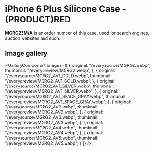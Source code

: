 
# iPhone 6 Plus Silicone Case - (PRODUCT)RED

<Callout type='info' emoji='👉🏻'>**MGRG2ZM/A** is an order number of this case, used for search engines, auction websites and such.</Callout>

## Image gallery

<GalleryComponent
    images={[
      {
        original: "/everysource/MGRG2.webp",
        thumbnail: "/everypreview/MGRG2.webp",
      },
      {
        original: "/everysource/MGRG2_AV1_GOLD.webp",
        thumbnail: "/everypreview/MGRG2_AV1_GOLD.webp",
      },
      {
        original: "/everysource/MGRG2_AV1_SILVER.webp",
        thumbnail: "/everypreview/MGRG2_AV1_SILVER.webp",
      },
      {
        original: "/everysource/MGRG2_AV1_SPACE_GRAY.webp",
        thumbnail: "/everypreview/MGRG2_AV1_SPACE_GRAY.webp",
      },
      {
        original: "/everysource/MGRG2_AV2.webp",
        thumbnail: "/everypreview/MGRG2_AV2.webp",
      },
      {
        original: "/everysource/MGRG2_AV3.webp",
        thumbnail: "/everypreview/MGRG2_AV3.webp",
      },
      {
        original: "/everysource/MGRG2_AV4.webp",
        thumbnail: "/everypreview/MGRG2_AV4.webp",
      },
      {
        original: "/everysource/MGRG2_AV5.webp",
        thumbnail: "/everypreview/MGRG2_AV5.webp",
      }
    ]}
  />
